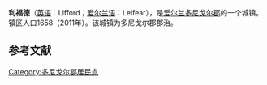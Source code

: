 {{noteTA
|1=zh-hans:利福德;zh-hant:利福德;zh-tw:利福特;
}}
{{Infobox settlement
| name                    = 利福德
| native_name             = Lifford
| settlement_type         = 城镇
| image_skyline           = Three Coins sculpture, Lifford - geograph.org.uk - 1410975.jpg
| imagesize               = 
| image_caption           =
| image_flag              = 
| flag_size               = 
| image_shield            = 
| shield_size             = 
| pushpin_map             = Ireland
| pushpin_label_position  = 
| pushpin_map_caption     = 在爱尔兰的位置
| latd  =54.835599 |latm  =  |lats  = |latNS  = N 
| longd =7.477913 |longm = |longs = |longEW = W 
| coordinates_type        = region:ES_type:city
| coordinates_display     = inline,title
| subdivision_type        = 国家
| subdivision_name        = 爱尔兰
| subdivision_type1       = [[爱尔兰行政区划|郡]]
| subdivision_name1       = [[多尼戈尔郡|多尼戈尔郡]]
| area_total_km2          =  
| elevation_m             = 6
| population_total        = 1658
| population_as_of        = 2011年
| population_density_km2  =  
| website                 = 
| footnotes               = 
}}
'''利福德'''（[[英语|英语]]：Lifford；[[爱尔兰语|爱尔兰语]]：Leifear），是[[爱尔兰|爱尔兰]][[多尼戈尔郡|多尼戈尔郡]]的一个城镇。镇区人口1658（2011年）。该城镇为多尼戈尔郡郡治。

==参考文献==
{{reflist}}
{{Ireland-stub}}
[[Category:多尼戈尔郡居民点|Category:多尼戈尔郡居民点]]
